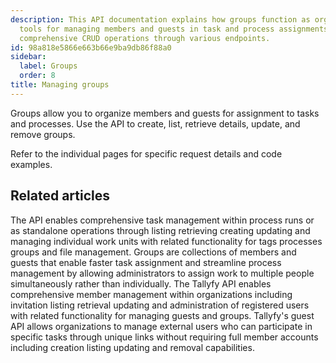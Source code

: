 ```yaml
---
description: This API documentation explains how groups function as organizational
  tools for managing members and guests in task and process assignments while offering
  comprehensive CRUD operations through various endpoints.
id: 98a818e5866e663b66e9ba9db86f88a0
sidebar:
  label: Groups
  order: 8
title: Managing groups
---
```



Groups allow you to organize members and guests for assignment to tasks and processes. Use the API to create, list, retrieve details, update, and remove groups.

Refer to the individual pages for specific request details and code examples.

<PageTree />


## Related articles
<CardGrid>
<LinkTitleCard header="<b>Code Samples > Managing tasks</b>" href="/products/pro/integrations/open-api/code-samples/tasks/" > The API enables comprehensive task management within process runs or as standalone operations through listing retrieving creating updating and managing individual work units with related functionality for tags processes groups and file management. </LinkTitleCard>
<LinkTitleCard header="<b>Documenting > Groups</b>" href="/products/pro/documenting/groups/" > Groups are collections of members and guests that enable faster task assignment and streamline process management by allowing administrators to assign work to multiple people simultaneously rather than individually. </LinkTitleCard>
<LinkTitleCard header="<b>Code Samples > Managing members (Users)</b>" href="/products/pro/integrations/open-api/code-samples/members/" > The Tallyfy API enables comprehensive member management within organizations including invitation listing retrieval updating and administration of registered users with related functionality for managing guests and groups. </LinkTitleCard>
<LinkTitleCard header="<b>Code Samples > Managing guests</b>" href="/products/pro/integrations/open-api/code-samples/guests/" > Tallyfy's guest API allows organizations to manage external users who can participate in specific tasks through unique links without requiring full member accounts including creation listing updating and removal capabilities. </LinkTitleCard>
</CardGrid>